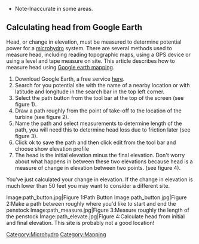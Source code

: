 *Note-Inaccurate in some areas.

== Calculating head from Google Earth==
Head, or change in elevation, must be measured to determine potential power for a [[microhydro]] system. There are several methods used to measure head, including reading topographic maps, using a GPS device or using a level and tape measure on site. This article describes how to measure head using [[Google earth mapping]]. 

# Download Google Earth, a free service [http://www.google.com/earth/download/ge/ here].
# Search for you potential site with the name of a nearby location or with latitude and longitude in the search bar in the top left corner.
# Select the path button from the tool bar at the top of the screen (see figure 1).
# Draw a path roughly from the point of take-off to the location of the turbine (see figure 2).
# Name the path and select measurements to determine length of the path, you will need this to determine head loss due to friction later (see figure 3).
# Click ok to save the path and then click edit from the tool bar and choose show elevation profile
# The head is the initial elevation minus the final elevation. Don't worry about what happens in between these two elevations because head is a measure of change in elevation between two points. (see figure 4).

You've just calculated your change in elevation. If the change in elevation is much lower than 50 feet you may want to consider a different site. 

<gallery>
Image:path_button.jpg|Figure 1:Path Button
Image:path_button.jpg|Figure 2:Make a path between roughly where you'd like to start and end the penstock
Image:path_measure.jpg|Figure 3:Measure roughly the length of the penstock
Image:path_elevate.jpg|Figure 4:Calculate head from initial and final elevation. This site is probably not a good location!
</gallery>

[[Category:Microhydro]]
[[Category:Mapping]]